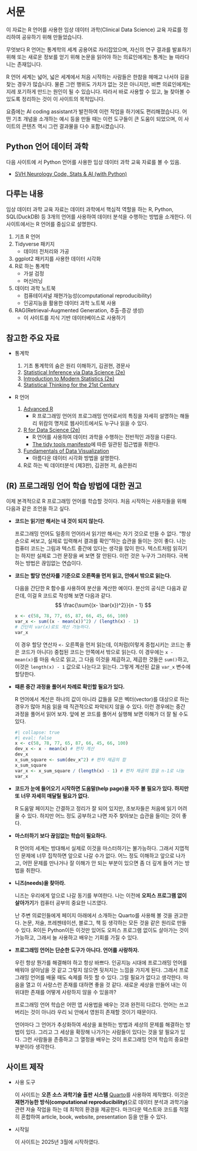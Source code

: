 # 서문 {.unnumbered}

이 자료는 R 언어를 사용한 임상 데이터 과학(Clinical Data Science) 교육 자료를 정리하여 공유하기 위해 만들었습니다.

무엇보다 R 언어는 통계학의 세계 공용어로 자리잡았으며, 자신의 연구 결과를 발표하기 위해 또는 새로운 정보를 얻기 위해 논문을 읽어야 하는 의료인에게는 통계는 늘 따라다니는 존재입니다. 

R 언어 세계는 넓어, 넓은 세계에서 처음 시작하는 사람들은 한참을 헤매고 나서야 길을 찾는 경우가 많습니다. 물론 그런 행위도 가치가 없는 것은 아니지만, 바쁜 의료인에게는 지레 포기하게 만드는 원인이 될 수 있습니다. 따라서 바로 사용할 수 있고, 늘 찾아볼 수 있도록 정리하는 것이 이 사이트의 목적입니다.

요즘에는 AI coding assistant가 발전하여 이런 작업을 하기에도 편리해졌습니다. 어떤 기초 개념을 소개하는 예시 등을 만들 때는 이런 도구들이 큰 도움이 되었으며, 이 사이트의 콘텐츠 역시 그런 결과물을 다수 포함시켰습니다.

::: {.callout-tip}
## Python 언어 데이터 과학 

다음 사이트에 서 Python 언어를 사용한 임상 데이터 과학 교육 자료를 볼 수 있음.

- [SVH Neurology Code, Stats & AI (with Python)](https://cmcvincent-neurology-python.netlify.app/)
:::

## 다루는 내용 

임상 데이터 과학 교육 자료는 데이터 과학에서 핵심적 역할을 하는 R, Python, SQL(DuckDB) 등 3개의 언어를 사용하여 데이터 분석을 수행하는 방법을 소개한다. 이 사이트에서는 R 언어를 중심으로 설명한다. 

1. 기초 R 언어 
2. Tidyverse 패키지
   - 데이터 전처리와 가공
3. ggplot2 패키지를 사용한 데이터 시각화
4. R로 하는 통계학
   - 가설 검정
   - 머신러닝
5. 데이터 과학 노트북
   - 컴퓨테이셔널 재현가능성(computational reproducibility)
   - 인공지능을 활용한 데이터 과학 노트북 사용
6. RAG(Retrieval-Augmented Generation, 추출-증강 생성)
   - 이 사이트를 지식 기반 데이터베이스로 사용하기
  
## 참고한 주요 자료

- 통계학

    1. 기초 통계학의 숨은 원리 이해하기, 김권현, 경문사
    2. [Statistical Inference via Data Science (2e)](https://moderndive.com/v2/)
    3. [Introduction to Modern Statistics (2e)](https://openintro-ims.netlify.app)
    4. [Statistical Thinking for the 21st Century](https://statsthinking21.github.io/statsthinking21-core-site/index.html)

- R 언어

    1.  [Advanced R](https://adv-r.hadley.nz/)
        -   R 프로그래밍 언어의 프로그래밍 언어로서의 특징을 자세히 설명하는 해들리 위캄의 명저로 웹사이트에서도 누구나 읽을 수 있다.

    2.  [R for Data Science (2e)](https://r4ds.hadley.nz/)
        -   R 언어를 사용하여 데이터 과학을 수행하는 전반적인 과정을 다룬다.
        -   [The tidy tools manifesto](https://cran.r-project.org/web/packages/tidyverse/vignettes/manifesto.html)에 따른 일관된 접근법을 취한다.
        
    3.  [Fundamentals of Data Visualization](https://clauswilke.com/dataviz/preface.html)
        -   아름다운 데이터 시각화 방법을 설명한다.

    4. R로 하는 빅 데이터분석 (제3판), 김권현 저, 숨은원리  


## (R) 프로그래밍 언어 학습 방법에 대한 권고

이제 본격적으로 R 프로그래밍 언어를 학습할 것이다. 처음 시작하는 사용자들을 위해 다음과 같은 조언을 하고 싶다.

- **코드는 읽기만 해서는 내 것이 되지 않는다.**

  프로그래밍 언어도 일종의 언어라서 읽기만 해서는 자기 것으로 만들 수 없다. "항상 손으로 써보고, 실제로 입력해서 결과를 확인"하는 습관을 들이는 것이 좋다. 나는 컴퓨터 코드는 그림과 텍스트 중간에 있다는 생각을 많이 한다. 텍스트처럼 읽히기는 하지만 실제로 그런 문장을 써 보면 잘 안된다. 이런 것은 누구가 그러하다. 극복하는 방법은 끊임없는 연습이다. 

- **코드는 할당 연산자를 기준으로 오른쪽을 먼저 읽고, 안에서 밖으로 읽는다.**

  다음을 간단한 R 함수를 사용하여 분산을 계산한 예이다. 분산의 공식은 다음과 같은데, 이걸 R 코드로 작성해 보면 다음과 같다.
  $$
  \frac{\sum{(x- \bar{x})^2}}{n - 1}
  $$
  
  ```r
x <- c(58, 78, 77, 65, 87, 66, 45, 66, 100)
var_x <- sum((x - mean(x))^2) / (length(x) - 1)
# 간단히 var(x)로도 계산 가능하다.
var_x
  ```

  이 경우 할당 연산자 `<-` 오른쪽을 먼저 읽는데, 이처럼(이렇게 중첩시키는 코드는 좋은 코드가 아니다) 중첩된 코드는 안쪽에서 밖으로 읽는다. 이 경우에는 `x - mean(x)`를 마음 속으로 읽고, 그 다음 이것을 제곱하고, 제곱한 것들은 `sum()`하고, 이것은 `length(x) - 1` 값으로 나눈다고 읽는다. 그렇게 계산된 값을 `var_x` 변수에 할당한다. 

- **때론 중간 과정을 풀어서 차례로 확인할 필요가 있다.**

  R 언어에서 계산은 하나의 값이 아니라 값들을 모은 벡터(vector)를 대상으로 하는 경우가 많아 처음 읽을 때 직관적으로 파악되지 않을 수 있다. 이런 경우에는 중간 과정을 풀어서 읽어 보자. 앞에 본 코드를 풀어서 실행해 보면 이해가 더 잘 될 수도 있다. 

  ```r
#| collapse: true
#| eval: false
x <- c(58, 78, 77, 65, 87, 66, 45, 66, 100)
dev_x <- x - mean(x) # 편차 계산
dev_x
x_sum_square <- sum(dev_x^2) # 편차 제곱의 합
x_sum_square
var_x <- x_sum_square / (length(x) - 1) # 편차 제공의 합을 n-1로 나눔
var_x
  ```


- **코드가 눈에 들어오기 시작하면 도움말(help page)을 자주 볼 필요가 있다. 하지만 또 너무 자세히 매달릴 필요가 없다.**
  
  R 도움말 페이지는 간결하고 정리가 잘 되어 있지만, 초보자들은 처음에 읽기 어려울 수 있다. 하지만 어느 정도 공부하고 나면 자주 찾아보는 습관을 들이는 것이 좋다. 

- **마스터하기 보다 끊임없는 학습이 필요하다.**

  R 언어의 세계는 방대해서 실제로 이것을 마스터하기는 불가능하다. 그래서 지엽적인 문제에 너무 집착하면 앞으로 나갈 수가 없다. 어느 정도 이해하고 앞으로 나가고, 어떤 문제를 만나거나 잘 이해가 안 되는 부분이 있으면 좀 더 깊게 들어 가는 방법을 취한다.

- **니즈(needs)을 찾아라.**

  니즈는 우리에게 앞으로 나갈 동기를 부여한다. 나는 이전에 **오피스 프로그램 없이 살아가기**가 컴퓨터 공부의 중요한 니즈였다. 

  난 주변 의료인들에게 페이지 아래에서 소개하는 Quarto를 사용해 볼 것을 권고한다. 논문, 저술, 프레젠테이션, 블로그, 책 등 생각하는 모든 것을 같은 원리로 만들 수 있다. R이든 Python이든 이것만 있어도 오피스 프로그램 없이도 살아가는 것이 가능하고, 그래서 늘 사용하고 배우는 기회를 가질 수 있다.

- **프로그래밍 언어는 단순한 도구가 아니다. 언어를 사랑하자.**

  우린 항상 뭔가를 해결해야 하고 항상 바쁘다. 인공지능 시대에 프로그래밍 언어를 배워야 살아남을 것 같고 그렇지 않으면 뒷처지는 느낌을 가지게 된다. 그래서 프로그래밍 언어를 배울 때도 숙제를 하듯 할 수 있다. 그럴 필요가 없다고 생각한다. 마음을 열고 이 사랑스런 존재를 대하면 좋을 것 같다. 새로운 세상을 만들어 내는 이 위대한 존재를 어떻게 사랑하지 않을 수 있을까? 

  프로그래밍 언어 학습은 어떤 앱 사용법을 배우는 것과 완전히 다르다. 언어는 쓰고 버리는 것이 아니라 우리 뇌 안에서 영원히 존재할 것이기 때문이다. 
  
  언어마다 그 언어가 추상화하여 세상을 표현하는 방법과 세상의 문제를 해결하는 방법이 있다. 그리고 그 세상을 확장해 나가가는 사람들이 있다는 것을 알 필요가 있다. 그런 사람들을 존중하고 그 열정을 배우는 것이 프로그래밍 언어 학습의 중요한 부분이라 생각한다. 



## 사이트 제작 

- 사용 도구

  이 사이트는 **오픈 소스 과학기술 출판 시스템** [Quarto](https://quarto.org)를 사용하여 제작했다. 이것은 **재현가능한 방식(computational reproducibility)**으로 데이터 분석과 과학기술 관련 저술 작업을 하는 데 최적의 환경을 제공한다. 마크다운 텍스트와 코드를 적절히 혼합하여 article, book, website, presentation 등을 만들 수 있다.

- 시작일

  이 사이트는 2025년 3월에 시작하였다.


